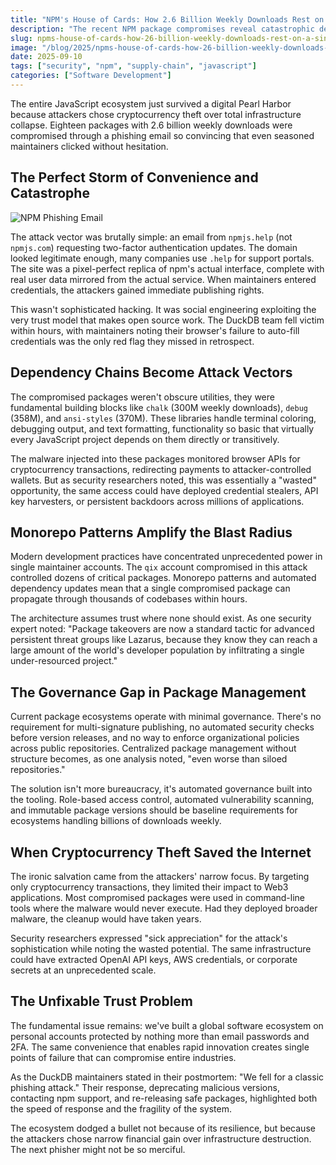 ```yaml
---
title: "NPM's House of Cards: How 2.6 Billion Weekly Downloads Rest on a Single Phishing Email"
description: "The recent NPM package compromises reveal catastrophic design flaws in modern package ecosystems. When chalk and debug become attack vectors, it's time to question everything we know about dependency management."
slug: npms-house-of-cards-how-26-billion-weekly-downloads-rest-on-a-single-phishing-email
image: "/blog/2025/npms-house-of-cards-how-26-billion-weekly-downloads-rest-on-a-single-phishing-email.webp"
date: 2025-09-10
tags: ["security", "npm", "supply-chain", "javascript"]
categories: ["Software Development"]
---
```


The entire JavaScript ecosystem just survived a digital Pearl Harbor because attackers chose cryptocurrency theft over total infrastructure collapse. Eighteen packages with 2.6 billion weekly downloads were compromised through a phishing email so convincing that even seasoned maintainers clicked without hesitation.

## The Perfect Storm of Convenience and Catastrophe

![NPM Phishing Email](/blog/2025/NPMPackageCompromises_SystemDesignFailuresinPackageEcosystems_487197603-0ce24798-1f5a-40b0-ac50-49035d99862b.png)

The attack vector was brutally simple: an email from `npmjs.help` (not `npmjs.com`) requesting two-factor authentication updates. The domain looked legitimate enough, many companies use `.help` for support portals. The site was a pixel-perfect replica of npm's actual interface, complete with real user data mirrored from the actual service. When maintainers entered credentials, the attackers gained immediate publishing rights.

This wasn't sophisticated hacking. It was social engineering exploiting the very trust model that makes open source work. The DuckDB team fell victim within hours, with maintainers noting their browser's failure to auto-fill credentials was the only red flag they missed in retrospect.

## Dependency Chains Become Attack Vectors

The compromised packages weren't obscure utilities, they were fundamental building blocks like `chalk` (300M weekly downloads), `debug` (358M), and `ansi-styles` (370M). These libraries handle terminal coloring, debugging output, and text formatting, functionality so basic that virtually every JavaScript project depends on them directly or transitively.


The malware injected into these packages monitored browser APIs for cryptocurrency transactions, redirecting payments to attacker-controlled wallets. But as security researchers noted, this was essentially a "wasted" opportunity, the same access could have deployed credential stealers, API key harvesters, or persistent backdoors across millions of applications.

## Monorepo Patterns Amplify the Blast Radius

Modern development practices have concentrated unprecedented power in single maintainer accounts. The `qix` account compromised in this attack controlled dozens of critical packages. Monorepo patterns and automated dependency updates mean that a single compromised package can propagate through thousands of codebases within hours.

The architecture assumes trust where none should exist. As one security expert noted: "Package takeovers are now a standard tactic for advanced persistent threat groups like Lazarus, because they know they can reach a large amount of the world's developer population by infiltrating a single under-resourced project."

## The Governance Gap in Package Management


Current package ecosystems operate with minimal governance. There's no requirement for multi-signature publishing, no automated security checks before version releases, and no way to enforce organizational policies across public repositories. Centralized package management without structure becomes, as one analysis noted, "even worse than siloed repositories."

The solution isn't more bureaucracy, it's automated governance built into the tooling. Role-based access control, automated vulnerability scanning, and immutable package versions should be baseline requirements for ecosystems handling billions of downloads weekly.

## When Cryptocurrency Theft Saved the Internet

The ironic salvation came from the attackers' narrow focus. By targeting only cryptocurrency transactions, they limited their impact to Web3 applications. Most compromised packages were used in command-line tools where the malware would never execute. Had they deployed broader malware, the cleanup would have taken years.

Security researchers expressed "sick appreciation" for the attack's sophistication while noting the wasted potential. The same infrastructure could have extracted OpenAI API keys, AWS credentials, or corporate secrets at an unprecedented scale.

## The Unfixable Trust Problem


The fundamental issue remains: we've built a global software ecosystem on personal accounts protected by nothing more than email passwords and 2FA. The same convenience that enables rapid innovation creates single points of failure that can compromise entire industries.

As the DuckDB maintainers stated in their postmortem: "We fell for a classic phishing attack." Their response, deprecating malicious versions, contacting npm support, and re-releasing safe packages, highlighted both the speed of response and the fragility of the system.

The ecosystem dodged a bullet not because of its resilience, but because the attackers chose narrow financial gain over infrastructure destruction. The next phisher might not be so merciful.